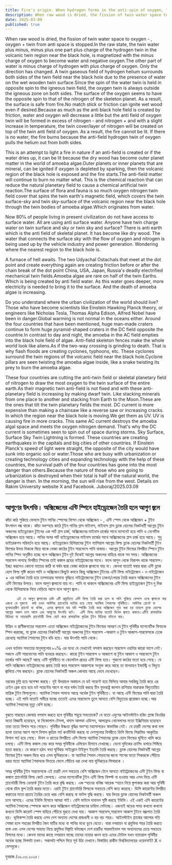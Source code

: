 ```yaml
---
title: Fire's origin. When hydrogen forms in the anti-spin of oxygen, the flame burns
description: When raw wood is dried, the fission of twin water space to oxygen - , oxygen + twin from anti space is stopped.In the raw state, the twin water plus minus, minus plus one part plus charge of the hydrogen twin in the volcanic twin region near the black hole, is magnetized with the minus charge of oxygen to become water and negative oxygen.The other part of water is minus charge of hydrogen with plus charge of oxygen. Only the direction has changed.
date: 2025-03-09
published: true
---
```


When raw wood is dried, the fission of twin water space to oxygen - , oxygen + twin from anti space is stopped.In the raw state, the twin water plus minus, minus plus one part plus charge of the hydrogen twin in the volcanic twin region near the black hole, is magnetized with the minus charge of oxygen to become water and negative oxygen.The other part of water is minus charge of hydrogen with plus charge of oxygen. Only the direction has changed. A twin gaseous field of hydrogen helium surrounds both sides of the twin field near the black hole due to the presence of water on the wet wooden twin surface.Since the spin of the water twin is held in opposite spin to the igneous twin field, the oxygen twin is always outside the igneous zone on both sides. The surface of the oxygen seems to have the opposite spin to that of the nitrogen of the skeleton planet. As a result, the surface is safe from fire.No match stick or friction can ignite wet wood even if desired.Because as much as the anti black hole field is created by friction, water and oxygen will decrease a little but the anti field of oxygen twin will be formed in excess of nitrogen - and nitrogen + and with a slight increase in temperature, the twin cover/layer of nitrogen will be created on top of the twin anti field of oxygen. As a result, the fire cannot be lit. If there is no water, the fire burns because the anti-field hydrogen twin of oxygen pulls the helium out from both sides.

This is an attempt to light a fire in nature if an anti-field is created or if the water dries up, it can be lit because the dry wood has become outer planet matter in the world of amoeba algae.Outer planets or inner planets that are mineral, can be ignited if oxygen is depleted by sparking, then the volcanic region of the black hole is exposed and the fire starts.The anti-field matter will continue to burn no matter what. This is the chemical reaction that can reduce the natural planetary field to cause a chemical artificial twin reaction.The surface of flora and fauna is so much oxygen nitrogen twin field cover that spins the twin earth's magnetic field, which covers the twin surface-sky and twin sky-surface of the volcanic region near the black hole through the twin bodies of amoeba algae.Which originates from water.

Now 80℅ of people living in present civilization do not have access to surface water. All are using anti surface water.
Anyone have twin charge water on twin surface and sky or twin sky and surface?
There is anti earth which is the anti field of skeletal planet. It has become like dry wood. The water that connects the surface sky with the flow of oxygen and nitrogen is being used up by the vehicle industry and power generation. Wondering where the nearest region to the black hole is.

A furnace of hell awaits. The two Udyachal Ostachals that meet at the dot point and create everything again are creating friction before or after the chain break of the dot point China, USA, Japan, Russia's deadly electrified mechanical twin fields.Amoeba algae are rare on half of the twin Earths. Which is being created by anti field water. As this water goes deeper, more electricity is needed to bring it to the surface. And the death of amoeba algae is increasing.

Do you understand where the urban civilization of the world should live? Those who have become scientists like Einstein Hawking Planck theory, or engineers like Nicholas Tesla, Thomas Alpha Edison, Alfred Nobel have been in danger.Global warming is not normal in the oceans either. Around the four countries that have been mentioned, huge man-made craters continue to form huge pyramid-shaped craters in the DC field opposite the countrie.In contrast to day and night, the amoeba in the AC field empties into the black hole field of algae. Anti-field skeleton fences make the whole world look like aliens.As if the two-way crossing is grinding to death. That is why flash floods are creating cyclones, typhoons, etc. These cyclones surround the twin regions of the volcanic field near the black hole.Cyclone pillars are seen twisting the amoeba algae inside, like a snake twisting its prey to burn the amoeba algae. 

These four countries are cutting the anti-twin field or skeletal planetary field of nitrogen to draw the most oxygen to the twin surface of the entire earth.As their magnetic twin anti-field is not fixed and with these anti-planetary field is increasing by making dwarf twin. Like stacking minerals from one place to another and stacking from Earth to the Moon.These are the ones that tilt the twin planetary fields the most. DC current is more expensive than making a chainsaw like a reverse saw or increasing cracks. In which the region near the black hole is moving.We get them as UV. UV is causing fire in more cracks.  This same AC current destroys the amoeba algal space and meets the oxygen nitrogen demand. That's why the DC current is sometimes seen to spin out of space during storms.
Sky Surface, Surface Sky Twin Lightning is formed.  These countries are creating earthquakes in the capitals and big cities of other countries. If Einstein Planck's speed of light were straight, the opposite of the city would have sunk into organic soil or water.Those who are busy with urbanization or creating technology cities and expanding technology with the help of these countries, the survival path of the four countries has gone into the most danger than others.Because the nature of those who are going to urbanization is destroyed when their total is half of the natural world, the danger is then. In the morning, the sun will rise from the west. Details on Rakim University website X and Facebook.
Juboraj/2025.03.09

---

## আগুণের উৎপত্তি। অক্সিজেনের এন্টি স্পিনে হাইড্রোজেন তৈরি হলে আগুণ জ্বলে

কাঁচা কাঠ শুকিয়ে ফেললে টুইন পানির স্পেসের ফিশন থেকে   অক্সিজেন - , এন্টি স্পেস থেকে  অক্সিজেন + টুইন উৎপাদন বন্ধ থাকে। কাঁচা অবস্হায় কাঠে টুইন পানির প্লাস মাইনাস, মাইনাস প্লাস ব্ল‍্যাক হোলের নিকটবর্তী আগ্নেয় টুইন  অঞ্চলের হাইড্রোজেন টুইনের এক পার্ট প্লাস চার্জ, অক্সিজেনের মাইনাস চার্জের সাথে ম‍্যাগনেট হয়ে  পানি ও নেগেটিভ অক্সিজেন হয়ে আছে। পানির অপর পার্ট হাইড্রোজেনের মাইনাস চার্জের সাথে অক্সিজেনের প্লাস চার্জ হয়ে আছে। শুধু ডাইরেকশন পরিবর্তন হয়ে আছে। হাইড্রোজেন হিলিয়ামের টুইন গ‍্যাসিয়াস আগ্নেয় ফিল্ড ব্ল‍্যাক হোলের নিকটবর্তী টুইন ফিল্ডের  উভয় দিককে ঘিরে থাকে ভেজা  কাঠের টুইন সারফেসে পানি থাকায়। আগ্নেয় টুইন ফিল্ডের বিপরীত স্পিনে  টুইন পানির স্পিন  অনুষ্ঠিত হচ্ছে বলে অক্সিজেন টুইন দুই দিকেই আগ্নেয় অঞ্চলের বাহিরে থাকে সব সময়। অক্সিজেনের সারফেস লাগছে বিপরীত স্পিনের তাই কঙ্কাল গ্রহের নাইট্রোজেনের সাথে। ফলে আগুন থেকে নিরাপদ থাকে  সারফেস। ইচ্ছা করলেও কোনো ম‍্যাচের কাঠি বা ঘর্ষন দ্বারা ভেজা কাঠকে জ্বালানো যায় না।  কেননা যতোই ঘষার দ্বারা এন্টি ব্ল‍্যাক হোল ফিল্ড সৃষ্টি করেন পানি ও অক্সিজেন কিছুটা কমবে কিন্তু অক্সিজেন টুইনের এন্টি ফিল্ড নাইট্রোজেন - ও নাইট্রোজেন + এর আধিক‍্য তৈরি হয়ে তাপমাত্রার সামান‍্য বৃদ্ধিতে নাইট্রোজেনের টুইন  ঢাকনা/লেয়ার তৈরি করবে অক্সিজেনের টুইন এন্টি ফিল্ডের উপরে। ফলে আগুণ জ্বালানো যায় না। পানি না থাকলে অক্সিজেনের এন্টি ফিল্ড হাইড্রোজেন টুইন দু দিক থেকে হিলিয়ামকে নিয়ে বেড়িয়ে আসে বলে আগুণ জ্বলে।

         এই যে আগুণ জ্বালানোর চেষ্টা এটি প্রকৃতিতে এন্টি ফিল্ড তৈরি করা হলে বা পানি শুকিয়ে ফেললে ওকে জ্বালানো যায় এজন‍্য যে শুকনো  কাঠ তখন আউটার প্ল‍্যানেটের ম‍‍্যাটার হয়ে গেছে অ‍্যামিবা শৈবালের পৃথিবীতে। আউটার প্লেনেট বা ভূঅভ‍্যন্তরীণ প্ল‍্যানেট যা খনিজ, এদের জ্বালানো যায় যদি স্পার্কিং তৈরি করে অক্সিজেন শূন‍‍্য করা হয় তাহলে ব্ল‍্যাক হোলের আগ্নেয় অঞ্চল চলে আসে এবং আগুণের উৎপত্তি ঘটে।  এন্টি ফিল্ড ম‍্যাটার যতোই দিবেন জ্বলতে থাকবে।এটিই রাসায়নিক বিক্রিয়া যা ন‍্যাচারালি প্ল‍্যানেটারী ফিল্ড ছোট করে রাসায়নিক কৃত্রিম টুইন বিক্রিয়া ঘটানো যায়।

উদ্ভিদ ও প্রাণীজগতের সারফেস এতো অক্সিজেন নাইট্রোজেনের টুইন ফিল্ডের আবরণ যে  টুইন পৃথিবীর ম‍্যাগনেটিক ফিল্ডকে স্পিন করাচ্ছে, যা  ব্ল‍্যাক হোলের নিকটবর্তী আগ্নেয় অঞ্চলের টুইন সারফেস -আকাশ ও টুইন আকাশ-সারফেসকে ঢেকে রেখেছে  অ‍্যামিবা শৈবালের টুইন বডি হয়ে। যার উৎপত্তি পানি থেকে।

এখন বর্তমান সভ‍্যতার মানুষগুলোর ৮০℅ এর মধ‍্যে যে যেখানেই  বসবাস করছেন সারফেস ওয়াটার কারো ভাগে নেই। সকলে এন্টি সারফেসের পানি ব‍্যবহার করছেন।
কারো টুইন সারফেস ও আকাশে বা টুইন আকাশ ও সারফেসে টুইন চার্জের পানি আছে?
আছে এন্টি পৃথিবীতে যা স্কেলেটাল গ্রহের এন্টি ফিল্ড হয়ে। শুকনো কাঠের মতো হয়ে গেছে। যে পানি অক্সিজেন নাইট্রোজেনের প্রবাহ তৈরি করে সারফেস আকাশকে সংযুক্ত করে আছে তা যানবাহন ইন্ডাস্ট্রি ও বিদ‍্যুত জ্বালিয়ে শেষ করছেন। ব্ল‍্যাক হোলের নিকটবর্তী অঞ্চল কোথায় আছে ভেবে দেখেছেন।

নরকের চূল্লি হয়ে অপেক্ষা করছে। দুই উদয়াচল অস্তাচল যে ডট পয়েন্টে হয়ে মিলিয়ে আবার সবকিছু তৈরি করে এর চেইন ব্রেক হয়ে হয়ে ডট পয়েন্টের আগে বা পরে ঘর্ষন তৈরি করছে চীন যুক্তরাষ্ট্র জাপান রাশিয়ার মারাত্মক বিদ‍্যুতায়িত যান্ত্রিক টুইন ফিল্ডগুলো। অ‍্যামিবা শৈবাল সামান‍্য আছে অর্ধেক টুইন পৃথিবীতে। যা আছে এন্টি ফিল্ডের পানি দ্বারা তৈরি হচ্ছে। এই পানি যতোই গভীরে যাচ্ছে ততোই এদের সারফেসে তুলে আনতে বেশি বিদ‍্যুতের প্রয়োজন হচ্ছে।আর অ‍্যামিবা শৈবালের মৃত‍্যু বেশি হচ্ছে।

বুঝতে পারছেন কোথায় বসবাস করতে হবে পৃথিবীর শহুরে সভ‍্যতাকে? যে যতো এযুগের আইনস্টাইন হকিং প্ল‍্যাঙ্ক থিওরির  মতো  বিজ্ঞানী হয়েছেন, বা নিকোলাস টেসলা, থমাস আলফা এডিসন, আলফ্রেড নোবেলদের মতো ইঞ্জিনিয়ার হয়েছেন তারা ততো বিপদে পরে গেছেন। পৃথিবীর উষ্ণতা বৃদ্ধির অবস্হা মহাসাগরেও স্বাভাবিক নেই। যে চারটি দেশের কথা বলা হলো তাদের আশে পাশে  বিশাল কৃত্রিম গর্ত কনটিনিউ করছে যা দেশগুলোর বিপরীতে ডিসি ফিল্ডে পিরামিড আক‍ৃতির বিশাল গর্ত হয়ে গেছে।  দিবস ও রাতের বিপরীতে এসি ফিল্ডে অ‍্যামিবা শৈবালের ব্ল‍‍্যাক হোল ফিল্ডের ঘূর্নিতে খালি করে চলছে। এন্টি ফিল্ড কঙ্কাল বেড় করে সমগ্র পৃথিবীকে এলিয়েন হিসাবে দেখাচ্ছে।
যেনো দুদিকের ক্রাসিং হলারে পিষিয়ে হত‍্যা করছে। যে কারণে হঠাৎ বন‍্যা  ঘূর্নিঝড় সাইক্লোন টাইফুন ইত‍্যাদি তৈরি করছে। ব্ল‍্যাক হোলের নিকটবর্তী আগ্নেয় ফিল্ডের টুইন অঞ্চল ঘিরে ধরে এসব ঘূর্নিঝড়কে। যা অ‍্যামিবা শৈবাল পোড়ানের জন‍্যে শাপের মতো শিকারকে পেঁচিয়ে ধরার মতো  অ‍্যামিবা শৈবালকে ভিতরে ফেলে পেঁচিয়ে ধরা দেখা যায় ঘূর্নিঝড়ের পিলারকে । 

সমগ্র পৃথিবীর টুইন সারফেসকে এই চারটি দেশ সবচেয়ে বেশি  অক্সিজেন টেনে আনতে নাইট্রোজেনের এন্টি টুইন ফিল্ড বা কঙ্কাল প্ল‍্যানেটারি ফিল্ড কেটে ফেলছে। এদের ম‍্যাগনেটিক টুইন এন্টি ফিল্ড ফিক্স্ট না হওয়ায় আর এসব দিয়ে এন্টি প্ল‍্যানেটারী ফিল্ড ডোয়ার্ফ টুইন তৈরি করে বৃদ্ধি করছে। এক স্হানের খনিজ আরেক স্হানে নিয়ে স্তুপাকার করা আর পৃথিবী থেকে চাঁদে স্তুপ তৈরি করার মতো। এরাই টুইন প্ল‍্যানেটারি ফিল্ডকে সবচেয়ে বেশি কাত করেছে। ডিসি কারেন্টের বিপরীত করাতের মতো প্রত‍্যহ তৈরির চেয়ে খরচ বেশি করছে বা ফাটল বৃদ্ধি করছে। যার ভিতর ব্ল‍্যাক হোলের নিকটবর্তী অঞ্চল চলে আসছে। এদের ইউভি হিসাবে আমরা পাই। বেশি ফাটলে দাবানল সৃষ্টি করছে ইউভি।  এই একই এসি কারেন্টের অ‍্যামিবা শৈবালের স্পেসকে ধ্বংস করে অক্সিজেন নাইট্রোজেনের চাহিদা মেটাচ্ছে। এজন‍্যই ঝড়ের সময় কখনো কখনো কখনো ডিসি কারেন্ট স্পেস বাহিরে পেঁচিয়ে ঘুরতে দেখা যায়।  আকাশ সারফেস,সারফেস আকাশ  টুইনে বজ্রপাত তৈরি হয়।  ভূমিকম্প তৈরি করছে এসব দেশ অন‍্যান‍্য দেশের রাজধানী ও বড় বড় শহর। আইনস্টাইন প্ল‍্যাঙ্কের আলোর গতি সোজা হলে শহরের বিপরীত জৈব মাটির মধ‍্যে বা পানির মধ‍্যে ডুবে যেতো। যারা নগরায়ন বা প্রযুক্তির শহর তৈরি করতে ব‍্যস্ত এবং এসব দেশের সাহায‍্য নিয়ে প্রযুক্তির বিস্তৃতি ঘটাচ্ছেন দেশ চারটির সারভাইভাল পথ অন‍্যান‍্যদের চেয়ে সবচেয়ে বিপদের মধ‍্যে। কেননা যাদের কাছে নগরায়ন যাচ্ছে তাদের ন‍্যাচার ধ্বংস হয়ে এদের টোটাল যখন ন‍্যাচারাল পৃথিবীর অর্ধেক হচ্ছে বিপদটা তখন। সকালটা পশ্চিম দিয়ে সূর্য উঠা দেখাবে।বিস্তারিত রাকীম বিশ্ববিদ্যালয়ের ওয়েবসাইট X ও ফেসবুকে। 


যুবরাজ /০৯.০৩.২০২৫।
